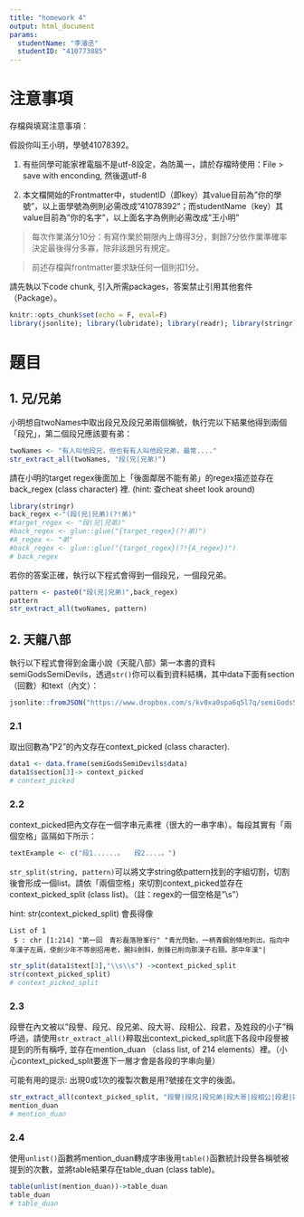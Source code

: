 ```yaml
---
title: "homework 4"
output: html_document
params:
  studentName: "李濬丞"
  studentID: "410773085"
---
```


# 注意事項

存檔與填寫注意事項：

假設你叫王小明，學號41078392。

  1. 有些同學可能家裡電腦不是utf-8設定，為防萬一，請於存檔時使用：File > save with enconding, 然後選utf-8

  2. 本文檔開始的Frontmatter中，studentID（即key）其value目前為"你的學號"，以上面學號為例則必需改成"41078392"；而studentName（key）其value目前為"你的名字"，以上面名字為例則必需改成"王小明"
  
> 每次作業滿分10分：有寫作業於期限內上傳得3分，剩餘7分依作業準確率決定最後得分多寡，除非該題另有規定。

> 前述存檔與frontmatter要求缺任何一個則扣1分。

請先執以下code chunk, 引入所需packages，答案禁止引用其他套件（Package）。
```r
knitr::opts_chunk$set(echo = F, eval=F)
library(jsonlite); library(lubridate); library(readr); library(stringr); 
```

# 題目

## 1. 兄/兄弟 
小明想自twoNames中取出段兄及段兄弟兩個稱號，執行完以下結果他得到兩個「段兄」，第二個段兄應該要有弟：
```r
twoNames <- "有人叫他段兄，但也有有人叫他段兄弟，最常...."
str_extract_all(twoNames, "段(兄|兄弟)")
```
請在小明的target regex後面加上「後面鄰居不能有弟」的regex描述並存在back_regex (class character) 裡. (hint: 查cheat sheet look around)
```r
library(stringr)
back_regex <-"(段(兄|兄弟)(?!弟)"
#target_regex <- "段(兄|兄弟)"
#back_regex <- glue::glue("{target_regex}(?!弟)")
#A_regex <- "弟"
#back_regex <- glue::glue("{target_regex}(?!{A_regex})")
# back_regex
```
若你的答案正確，執行以下程式會得到一個段兄，一個段兄弟。
```r
pattern <- paste0("段(兄|兄弟)",back_regex)
pattern
str_extract_all(twoNames, pattern)
```

## 2. 天龍八部
執行以下程式會得到金庸小說《天龍八部》第一本書的資料semiGodsSemiDevils，透過`str()`你可以看到資料結構，其中data下面有section（回數）和text（內文）：
```r
jsonlite::fromJSON("https://www.dropbox.com/s/kv0xa0spa6q5l7q/semiGodsSemiDevils.json?dl=1") -> semiGodsSemiDevils
```

### 2.1
取出回數為"P2"的內文存在context_picked (class character). 
```r
data1 <- data.frame(semiGodsSemiDevils$data)
data1$section[3]-> context_picked
# context_picked
```

### 2.2
context_picked把內文存在一個字串元素裡（很大的一串字串）。每段其實有「兩個空格」區隔如下所示：
```r
textExample <- c("段1......。　　段2....。")
```
`str_split(string, pattern)`可以將文字string依pattern找到的字組切割，切割後會形成一個list。請依「兩個空格」來切割context_picked並存在context_picked_split (class list)。（註：regex的一個空格是"\\s"）

hint: str(context_picked_split) 會長得像
```
List of 1
 $ : chr [1:214] "第一回　青衫磊落險峯行" "青光閃動，一柄青鋼劍倏地刺出，指向中年漢子左肩，使劍少年不等劍招用老，腕抖劍斜，劍鋒已削向那漢子右頸。那中年漢"| 
```

```r
str_split(data1$text[3],"\\s\\s") ->context_picked_split
str(context_picked_split)
# context_picked_split
```

### 2.3
段譽在內文被以"段譽、段兄、段兄弟、段大哥、段相公、段君，及姓段的小子"稱呼過，請使用`str_extract_all()`粹取出context_picked_split底下各段中段譽被提到的所有稱呼, 並存在mention_duan （class list, of 214 elements）裡。（小心context_picked_split要進下一層才會是各段的字串向量）

可能有用的提示: 出現0或1次的複製次數是用?號接在文字的後面。

```r
str_extract_all(context_picked_split, "段譽|段兄|段兄弟|段大哥|段相公|段君|姓段的小子")-> mention_duan
mention_duan
# mention_duan
```

### 2.4
使用`unlist()`函數將mention_duan轉成字串後用`table()`函數統計段譽各稱號被提到的次數，並將table結果存在table_duan (class table)。
```r
table(unlist(mention_duan))->table_duan
table_duan
# table_duan
```


